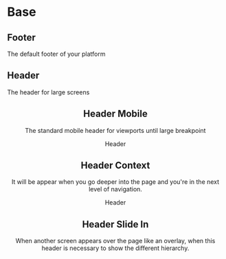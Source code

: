 

<Meta title='4.Organisms|Base' />

# Base

## Footer
The default footer of your platform

<Preview withToolbar>
    <Story name='Footer'>
        <Foot />
    </Story>
</Preview>

<Props of={Foot} />

## Header
The header for large screens 

<Preview withToolbar>
    <Story name='Header'>
        <Header />
    </Story>
</Preview>

<Props of={Header} />

## Header Mobile
The standard mobile header for viewports until large breakpoint

<Preview withToolbar>
    <Story name='Header Mobile'>
        <HeaderMobile><p>Header</p></HeaderMobile>
    </Story>
</Preview>

<Props of={HeaderMobile} />

## Header Context
It will be appear when you go deeper into the page and you're in the next level of navigation.

<Preview withToolbar>
    <Story name='Header Context'>
        <HeaderContext><p>Header</p></HeaderContext>
    </Story>
</Preview>

<Props of={HeaderContext} />

## Header Slide In
When another screen appears over the page like an overlay, when this header is necessary to show the different hierarchy.

<Preview withToolbar>
    <Story name='Header Slide In'>
        <HeaderSlideIn title='Default Title' />
    </Story>
</Preview>

<Props of={HeaderSlideIn} />